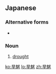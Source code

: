 ==Japanese==
{{ja-kanjitab|かん|ばつ|yomi=o}}

===Alternative forms===
* {{l|ja|干魃}}

===Noun===
{{ja-noun|かんばつ}}

# [[drought]]

[[ko:旱魃]]
[[lo:旱魃]]
[[zh:旱魃]]